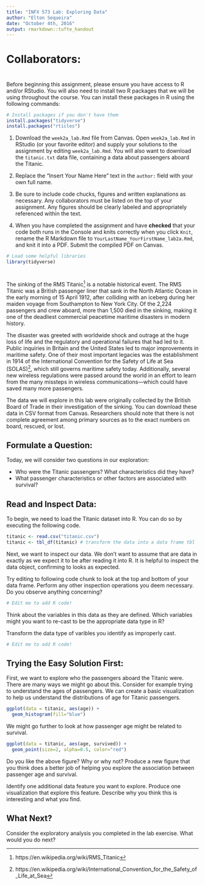 ---
title: "INFX 573 Lab: Exploring Data"
author: "Elton Sequeira"
date: "October 4th, 2016"
output: rmarkdown::tufte_handout
---

# Collaborators: 

# \textbf{Instructions:}

Before beginning this assignment, please ensure you have access to R and/or RStudio. You will also need to install two R packages that we will be using throughout the course.
\marginnote{\textcolor{blue}{Hint: If you encounter any errors, you might need to install other dependences, including `Rcpp` and `tibble`.}} You can install these packages in R using the following commands:


```{r Prepare, message=FALSE,eval=FALSE}
# Install packages if you don't have them
install.packages("tidyverse")
install.packages("rticles")
```

1. Download the `week2a_lab.Rmd` file from Canvas. Open `week2a_lab.Rmd` in RStudio (or your favorite editor) and supply your solutions to the assignment by editing `week2a_lab.Rmd`.  You will also want to download the `titanic.txt` data file, containing a data about passengers aboard the Titanic.

2. Replace the "Insert Your Name Here" text in the `author:` field with your own full name.

3. Be sure to include code chucks, figures and written explanations as necessary. Any collaborators must be listed on the top of your assignment. Any figures should be clearly labeled and appropriately referenced within the text. 

5. When you have completed the assignment and have **checked** that your code both runs in the Console and knits correctly when you click `Knit`, rename the R Markdown file to `YourLastName_YourFirstName_lab2a.Rmd`, and knit it into a PDF. Submit the compiled PDF on Canvas.

```{r Setup, message=FALSE}
# Load some helpful libraries
library(tidyverse)
```

# \textbf{Exploring Data:}

The sinking of the RMS Titanic[^titanic_ref] is a notable historical event. The RMS Titanic was a British passenger liner that sank in the North Atlantic Ocean in the early morning of 15 April 1912, after colliding with an iceberg during her maiden voyage from Southampton to New York City. Of the 2,224 passengers and crew aboard, more than 1,500 died in the sinking, making it one of the deadliest commercial peacetime maritime disasters in modern history.

The disaster was greeted with worldwide shock and outrage at the huge loss of life and the regulatory and operational failures that had led to it. Public inquiries in Britain and the United States led to major improvements in maritime safety. One of their most important legacies was the establishment in 1914 of the International Convention for the Safety of Life at Sea (SOLAS)[^solas], which still governs maritime safety today. Additionally, several new wireless regulations were passed around the world in an effort to learn from the many missteps in wireless communications—which could have saved many more passengers.

The data we will explore in this lab were originally collected by the British Board of Trade in their investigation of the sinking. You can download these data in CSV format from Canvas. Researchers should note that there is not complete agreement among primary sources as to the exact numbers on board, rescued, or lost.

## Formulate a Question:

Today, we will consider two questions in our exploration:

- Who were the Titanic passengers? What characteristics did they have?
- What passenger characteristics or other factors are associated with survival?

## Read and Inspect Data:

To begin, we need to load the Titanic dataset into R. You can do so by executing the following code.

\marginnote{\textcolor{red}{Note: We will learn more about data frame tbl next week. For now, consider it a data frame with tidy printing.}}

```{r Read in Data, message=FALSE}
titanic <- read.csv("titanic.csv")
titanic <- tbl_df(titanic) # transform the data into a data frame tbl
```

Next, we want to inspect our data. We don't want to assume that are data in exactly as we expect it to be after reading it into R. It is helpful to inspect the data object, confirming to looks as expected. 

\marginnote{\textcolor{blue}{
Hint: Some helpful functions for inspecting data are: \texttt{head(), tail(), str(), nrow(), ncol(), table()}}
}

Try editing to following code chunk to look at the top and bottom of your data frame. Perform any other inspection operations you deem necessary. Do you observe anything concerning?

```{r Inspect Data, message=TRUE}
# Edit me to add R code!
```

\marginnote{\textcolor{red}{Note: Remember to describe your results! You should write a reponse to accompany your analysis that comments on what you find.}}

Think about the variables in this data as they are defined. Which variables might you want to re-cast to be the appropriate data type in R?

\marginnote{\textcolor{blue}{
Hint: Consider how variables are measured and how that matches available data types in R.}}

Transform the data type of varibles you identify as improperly cast.

```{r Clean Data, message=TRUE}
# Edit me to add R code!
```

## Trying the Easy Solution First:

First, we want to explore who the passengers aboard the Titanic were. There are many ways we might go about this. Consider for example trying to understand the ages of passengers. We can create a basic visualization to help us understand the distributions of age for Titanic passengers.

```{r, fig.cap = "Age of Passenders Aboard the Titanic", message=FALSE, warning=FALSE}
ggplot(data = titanic, aes(age)) + 
  geom_histogram(fill="blue")
```

We might go further to look at how passenger age might be related to survival.

```{r, fig.cap="Survival and Passenger Age",message=FALSE, warning=FALSE}
ggplot(data = titanic, aes(age, survived)) + 
  geom_point(size=2, alpha=0.5, color="red")
```

\marginnote{\textcolor{red}{Note: You need to add a written response here!}}

Do you like the above figure? Why or why not? Produce a new figure that you think does a better job of helping you explore the association between passenger age and survival.

\marginnote{\textcolor{red}{Note: Don't forget to describe what you find!}}

Identify one additional data feature you want to explore. Produce one visualization that explore this feature. Describe why you think this is interesting and what you find.

## What Next?

\marginnote{\textcolor{red}{Note: You need to add a written response here!}}

Consider the exploratory analysis you completed in the lab exercise. What would you do next?

[^titanic_ref]: https://en.wikipedia.org/wiki/RMS_Titanic
[^solas]: https://en.wikipedia.org/wiki/International_Convention_for_the_Safety_of_Life_at_Sea








